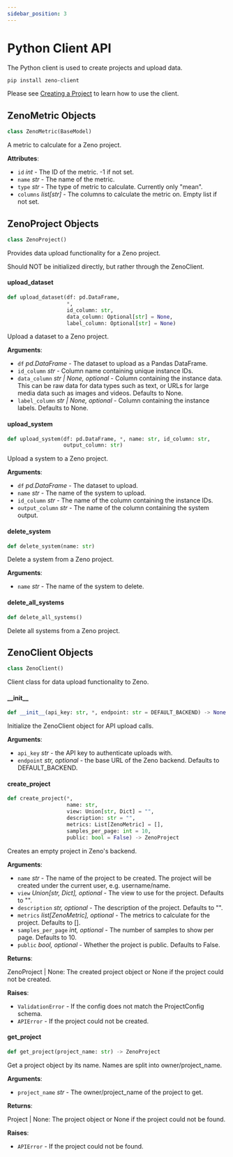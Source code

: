 ```yaml
---
sidebar_position: 3
---
```


# Python Client API

The Python client is used to create projects and upload data.

```bash
pip install zeno-client
```

Please see [Creating a Project](/docs/intro#creating-a-project) to learn how to use the client.

<a id="client.ZenoMetric"></a>

## ZenoMetric Objects

```python
class ZenoMetric(BaseModel)
```

A metric to calculate for a Zeno project.

**Attributes**:

- `id` _int_ - The ID of the metric. -1 if not set.
- `name` _str_ - The name of the metric.
- `type` _str_ - The type of metric to calculate. Currently only "mean".
- `columns` _list[str]_ - The columns to calculate the metric on.
  Empty list if not set.

<a id="client.ZenoProject"></a>

## ZenoProject Objects

```python
class ZenoProject()
```

Provides data upload functionality for a Zeno project.

Should NOT be initialized directly, but rather through the ZenoClient.

<a id="client.ZenoProject.upload_dataset"></a>

#### upload_dataset

```python
def upload_dataset(df: pd.DataFrame,
                   *,
                   id_column: str,
                   data_column: Optional[str] = None,
                   label_column: Optional[str] = None)
```

Upload a dataset to a Zeno project.

**Arguments**:

- `df` _pd.DataFrame_ - The dataset to upload as a Pandas DataFrame.
- `id_column` _str_ - Column name containing unique instance IDs.
- `data_column` _str | None, optional_ - Column containing the
  instance data. This can be raw data for data types such as
  text, or URLs for large media data such as images and videos.
  Defaults to None.
- `label_column` _str | None, optional_ - Column containing the
  instance labels. Defaults to None.

<a id="client.ZenoProject.upload_system"></a>

#### upload_system

```python
def upload_system(df: pd.DataFrame, *, name: str, id_column: str,
                  output_column: str)
```

Upload a system to a Zeno project.

**Arguments**:

- `df` _pd.DataFrame_ - The dataset to upload.
- `name` _str_ - The name of the system to upload.
- `id_column` _str_ - The name of the column containing the instance IDs.
- `output_column` _str_ - The name of the column containing the system output.

<a id="client.ZenoProject.delete_system"></a>

#### delete_system

```python
def delete_system(name: str)
```

Delete a system from a Zeno project.

**Arguments**:

- `name` _str_ - The name of the system to delete.

<a id="client.ZenoProject.delete_all_systems"></a>

#### delete_all_systems

```python
def delete_all_systems()
```

Delete all systems from a Zeno project.

<a id="client.ZenoClient"></a>

## ZenoClient Objects

```python
class ZenoClient()
```

Client class for data upload functionality to Zeno.

<a id="client.ZenoClient.__init__"></a>

#### \_\_init\_\_

```python
def __init__(api_key: str, *, endpoint: str = DEFAULT_BACKEND) -> None
```

Initialize the ZenoClient object for API upload calls.

**Arguments**:

- `api_key` _str_ - the API key to authenticate uploads with.
- `endpoint` _str, optional_ - the base URL of the Zeno backend.
  Defaults to DEFAULT_BACKEND.

<a id="client.ZenoClient.create_project"></a>

#### create_project

```python
def create_project(*,
                   name: str,
                   view: Union[str, Dict] = "",
                   description: str = "",
                   metrics: List[ZenoMetric] = [],
                   samples_per_page: int = 10,
                   public: bool = False) -> ZenoProject
```

Creates an empty project in Zeno's backend.

**Arguments**:

- `name` _str_ - The name of the project to be created. The project will be
  created under the current user, e.g. username/name.
- `view` _Union[str, Dict], optional_ - The view to use for the project.
  Defaults to "".
- `description` _str, optional_ - The description of the project. Defaults to "".
- `metrics` _list[ZenoMetric], optional_ - The metrics to calculate for the
  project. Defaults to [].
- `samples_per_page` _int, optional_ - The number of samples to show per page.
  Defaults to 10.
- `public` _bool, optional_ - Whether the project is public. Defaults to False.

**Returns**:

ZenoProject | None: The created project object or None if the project could
not be created.

**Raises**:

- `ValidationError` - If the config does not match the ProjectConfig schema.
- `APIError` - If the project could not be created.

<a id="client.ZenoClient.get_project"></a>

#### get_project

```python
def get_project(project_name: str) -> ZenoProject
```

Get a project object by its name. Names are split into owner/project_name.

**Arguments**:

- `project_name` _str_ - The owner/project_name of the project to get.

**Returns**:

Project | None: The project object or None if the project could not be
found.

**Raises**:

- `APIError` - If the project could not be found.
